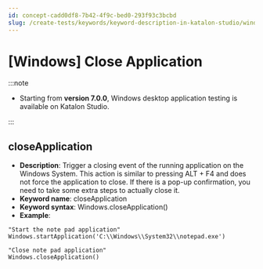 ```yaml
---
id: concept-cadd0df8-7b42-4f9c-bed0-293f93c3bcbd
slug: /create-tests/keywords/keyword-description-in-katalon-studio/windows-keywords/windows-close-application
---
```


# \[Windows\] Close Application


:::note

-   Starting from **version 7.0.0**, Windows desktop application testing is available on Katalon Studio.


:::

## closeApplication

-   **Description**: Trigger a closing event of the running application on the Windows System. This action is similar to pressing ALT + F4 and does not force the application to close. If there is a pop-up confirmation, you need to take some extra steps to actually close it.
-   **Keyword name**: closeApplication
-   **Keyword syntax**: Windows.closeApplication\(\)
-   **Example**:

```
"Start the note pad application"
Windows.startApplication('C:\\Windows\\System32\\notepad.exe')

"Close note pad application"
Windows.closeApplication()

```